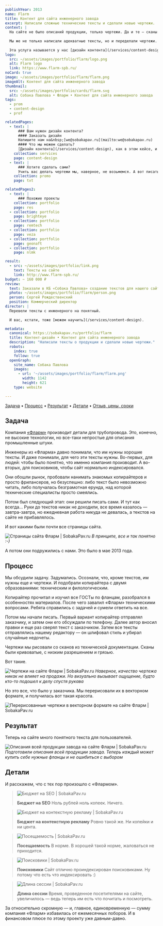 ```yaml
---
publishYear: 2013
name: Flarm
title: Контент для сайта инженерного завода
excerpt: Написали сложные технические тексты и сделали новые чертежи.
context: |
  На сайте не было описаний продукции, только чертежи. Да и те — сканы. Но кто бы ни брался за тексты, получалось так себе — обычному копирайтеру сложно описывать технические детали.
  
  Мы же не только написали адекватные тексты, но и переделали чертежи.
  
  Эта услуга называется у нас [дизайн контента](/services/content-design). Любого контента, не только текстов, и любой сложности.
logo:
  src: ~/assets/images/portfolio/flarm/logo.png
  alt: Flarm logo
  link: https://www.flarm-spb.ru/
noCard: true
image: ~/assets/images/portfolio/flarm/flarm.png
imageAlt: Контент для сайта инженерного завода
thumbnail:
  src: ~/assets/images/portfolio/cards/flarm.svg
  alt: Собака Павлова • Фларм • Контент для сайта инженерного завода
tags:
  - prom
  - content-design
  - prof

relatedPages:
  - text: |
      ### Вам нужен дизайн контента?
      #### Заказать дизайн
      Напишите нам на&nbsp;[we@sobakapav.ru](mailto:we@sobakapav.ru) 
      #### Что мы можем сделать?
      [Дизайн контента](/services/content-design), как в этом кейсе, и [многое другое](/services).  
    collection: services
    page: content-design
  - text: |
      ### Хотите сделать сами?
      Учить вас делать чертежи мы, наверное, не возьмемся. А вот писать хорошие внятные тексты научим легко.
    collection: promo
    page: txt

relatedPages2:
  - text: |
      ### Похожие проекты
    collection: portfolio
    page: res
  - collection: portfolio
    page: brighteye
  - collection: portfolio
    page: remtech
  - collection: portfolio
    page: veza
  - collection: portfolio
    page: geonaft
  - collection: portfolio
    page: nlmk

result:
  - src: ~/assets/images/portfolio/link.png
    text: Тексты на сайте
    link: http://www.flarm-spb.ru/
budget: ~ 160 000 ₽
review: 
  text: Заказали в КБ «Собака Павлова» создание текстов для нашего сайта. Тексты глубоко технического содержания, и все наши попытки обращаться к разного рода «писателям» и копирайтерам до этого заканчивались провалом. С точки зрения специалиста, который разбирается в технических тонкостях, люди писали полную чушь. Однако в «Собаке» нам сделали такие тексты, каких нет ни у кого из конкурентов, все завидуют теперь. На сайт стало приятно смотреть.
  photo: ~/assets/images/portfolio/flarm/person.png
  person: Сергей Рождественский
  position: Коммерческий директор
director: |
  Перевели тексты с инженерного на понятный.
  
  И вас, кстати, тоже [можем научить](/services/content-design).

metadata:
  canonical: https://sobakapav.ru/portfolio/flarm
  title: Контент-дизайн • Контент для сайта инженерного завода
  description: "Написали тексты о продукции и сделали новые чертежи."
  robots:
    index: true
    follow: true
  openGraph:
    site_name: Собака Павлова
    images:
      - url: '~/assets/images/portfolio/flarm/flarm.png'
        width: 1142
        height: 621
    type: website
  
---
```


      
<TOC> [Задача](#anchor1) • [Процесс](#anchor2) • [Результат](#anchor3) • [Детали](#anchor4) • [Отзыв, цены, сроки](#anchor5)</TOC>

## <a name="anchor1" />Задача

Компания [«Фларм»](http://www.flarm-spb.ru/) производит детали для трубопровода. Это, конечно, не высокие технологии, но все-таки непростые для описания промышленные штуки.

Инженеры из «Фларма» давно понимали, что им нужны хорошие тексты. И даже понимали, для чего эти тексты нужны. Во-первых, для людей: чтобы было понятно, что именно компания производит. А во-вторых, для поисковиков, чтобы сайт нормально индексировался.

Они обошли рынок, пробовали нанимать знакомых копирайтеров и просто фрилансеров, но безуспешно: либо текст было невозможно читать, либо получалась безграмотная ерунда, над которой технические специалисты просто смеялись.

Потом был следующий этап: они решили писать сами. И тут как всегда… Руки до текстов никак не доходили, все время казалось — завтра-завтра, но ежедневная работа никуда не девалась, а текстов на сайте не прибавлялось.

И вот какими были почти все страницы сайта.

![Страницы сайта Фларм | SobakaPav.ru](~/assets/images/portfolio/flarm/1.png)
_В принципе, все и так понятно :-)_

А потом они подружились с нами. Это было в мае 2013 года.

## <a name="anchor1" />Процесс

Мы обсудили задачу. Задумались. Осознали, что, кроме текстов, им нужны еще и чертежи. И подобрали копирайтера с двумя образованиями: техническим и филологическим.

Копирайтер прочитал и изучил все ГОСТы по фланцам, разобрался в особенностях материалов. После чего завалил «Фларм» техническими вопросами. Ребята справились с задачей и сумели ответить на все.

Потом мы начали писать. Первый вариант копирайтер отправлял заказчику, и затем они его обсуждали по телефону. Далее автор вносил правки и еще раз сверял текст с заказчиком. Затем все тексты отправлялись нашему редактору — он шлифовал стиль и убирал случайные недочеты.

Чертежи мы рисовали со сканов из технической документации. Сканы были кривоватые, с низким разрешением и грязью.

Вот такие.

![Чертежи на сайте Фларм | SobakaPav.ru](~/assets/images/portfolio/flarm/2.png)
_Наверное, качество чертежа никак не влияет на продажи. Но визуально вызывает ощущение, будто кто-то подошел к делу спустя рукава_

Но это все, что было у заказчика. Мы перерисовали их в векторном формате, и получилась вот такая красота.

![Перерисованные чертежи в векторном формате на сайте Фларм | SobakaPav.ru](~/assets/images/portfolio/flarm/4.png)

## <a name="anchor3" />Результат

Теперь на сайте много понятного текста для пользователей.

![Описания всей продукции завода на сайте Фларм | SobakaPav.ru](~/assets/images/portfolio/flarm/3.png)
_Подготовили описания всей продукции завода. Теперь каждый может купить себе нужные фланцы и не ошибиться с выбором_

## <a name="anchor4" />Детали

И расскажем, что с тех пор произошло с «Флармом».

>![Бюджет на SEO | SobakaPav.ru](~/assets/images/portfolio/flarm/seo.svg)
>
> **Бюджет на SEO**
> Ноль рублей ноль копеек. Ничего.

>![Бюджет на контекстную рекламу | SobakaPav.ru](~/assets/images/portfolio/flarm/adv.svg)
>
> **Бюджет на контекстную рекламу**
> Ровно такой же. Ни копейки и ни цента.

>![Посещаемость | SobakaPav.ru](~/assets/images/portfolio/flarm/att.svg)
>
> **Посещаемость**
> В норме. В хорошей такой норме, жаловаться не приходится.

>![Поисковики | SobakaPav.ru](~/assets/images/portfolio/flarm/search.svg)
>
> **Поисковики**
> Сайт отлично проиндексирован поисковиками. Ну потому что есть
что индексировать :)

>![Длина сессии | SobakaPav.ru](~/assets/images/portfolio/flarm/session.svg)
>
> **Длина сессии**
> Время, проведенное посетителями на сайте, увеличилось — ведь теперь им есть что почитать и посмотреть.

За относительно скромную — и, главное, единовременную — сумму компания «Фларм» избавилась от ежемесячных поборов. И в финансовом плюсе по этому проекту уже давным-давно.

## <a name="anchor5" />
